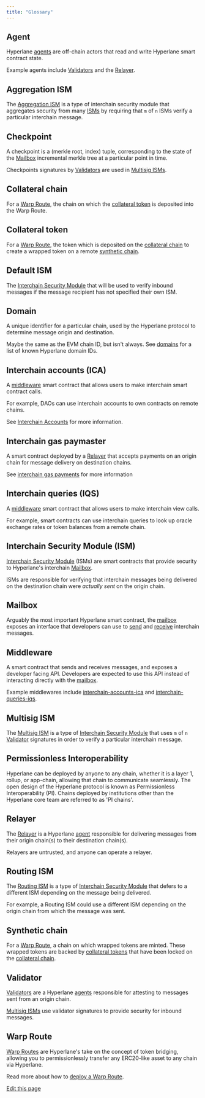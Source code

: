 ```yaml
---
title: "Glossary"
---
```


## Agent[​](#agent "Direct link to Agent")

Hyperlane [agents](/docs/protocol/agents) are off-chain actors that read and write Hyperlane smart contract state.

Example agents include [Validators](/docs/protocol/agents/validators) and the [Relayer](/docs/protocol/agents/relayer).

## Aggregation ISM[​](#aggregation-ism "Direct link to Aggregation ISM")

The [Aggregation ISM](/docs/protocol/ISM/aggregation-ISM) is a type of interchain security module that aggregates security from many [ISMs](/docs/reference/glossary#interchain-security-module) by requiring that `m` of `n` ISMs verify a particular interchain message.

## Checkpoint

A checkpoint is a (merkle root, index) tuple, corresponding to the state of the [Mailbox](/docs/reference/glossary#mailbox) incremental merkle tree at a particular point in time.

Checkpoints signatures by [Validators](/docs/reference/glossary#validator) are used in [Multisig ISMs](/docs/reference/glossary#multisig-ism).

## Collateral chain[​](#collateral-chain "Direct link to Collateral chain")

For a [Warp Route](/docs/reference/glossary#warp-route), the chain on which the [collateral token](/docs/reference/glossary#collateral-token) is deposited into the Warp Route.

## Collateral token[​](#collateral-token "Direct link to Collateral token")

For a [Warp Route](/docs/reference/glossary#warp-route), the token which is deposited on the [collateral chain](/docs/reference/glossary#collateral-chain) to create a wrapped token on a remote [synthetic chain](/docs/reference/glossary#synthetic-chain).

## Default ISM[​](#default-ism "Direct link to Default ISM")

The [Interchain Security Module](/docs/reference/glossary#interchain-security-module) that will be used to verify inbound messages if the message recipient has not specified their own ISM.

## Domain[​](#domain "Direct link to Domain")

A unique identifier for a particular chain, used by the Hyperlane protocol to determine message origin and destination.

Maybe the same as the EVM chain ID, but isn't always. See [domains](/docs/reference/domains/) for a list of known Hyperlane domain IDs.

## Interchain accounts (ICA)[​](#interchain-accounts-ica "Direct link to Interchain accounts (ICA)")

A [middleware](/docs/reference/glossary#middleware) smart contract that allows users to make interchain smart contract calls.

For example, DAOs can use interchain accounts to own contracts on remote chains.

See [Interchain Accounts](/docs/reference/applications/interchain-account) for more information.

## Interchain gas paymaster[​](#interchain-gas-paymaster "Direct link to Interchain gas paymaster")

A smart contract deployed by a [Relayer](/docs/reference/glossary#relayer) that accepts payments on an origin chain for message delivery on destination chains.

See [interchain gas payments](/docs/protocol/interchain-gas-payment) for more information

## Interchain queries (IQS)[​](#interchain-queries-iqs "Direct link to Interchain queries (IQS)")

A [middleware](/docs/reference/glossary#middleware) smart contract that allows users to make interchain view calls.

For example, smart contracts can use interchain queries to look up oracle exchange rates or token balances from a remote chain.

## Interchain Security Module (ISM)[​](#interchain-security-module-ism "Direct link to Interchain Security Module (ISM)")

[Interchain Security Module](/docs/protocol/ISM/modular-security) (ISMs) are smart contracts that provide security to Hyperlane's interchain [Mailbox](/docs/protocol/mailbox).

ISMs are responsible for verifying that interchain messages being delivered on the destination chain were _actually sent_ on the origin chain.

## Mailbox[​](#mailbox "Direct link to Mailbox")

Arguably the most important Hyperlane smart contract, the [mailbox](/docs/protocol/interchain-gas-payment) exposes an interface that developers can use to [send](/docs/reference/messaging/send) and [receive](/docs/reference/messaging/receive) interchain messages.

## Middleware[​](#middleware "Direct link to Middleware")

A smart contract that sends and receives messages, and exposes a developer facing API. Developers are expected to use this API instead of interacting directly with the [mailbox](/docs/reference/glossary#mailbox).

Example middlewares include [interchain-accounts-ica](/docs/reference/glossary#interchain-accounts-ica) and [interchain-queries-iqs](/docs/reference/glossary#interchain-queries-iqs).

## Multisig ISM[​](#multisig-ism "Direct link to Multisig ISM")

The [Multisig ISM](/docs/protocol/ISM/multisig-ISM) is a type of [Interchain Security Module](/docs/reference/glossary#interchain-security-module) that uses `m` of `n` [Validator](/docs/reference/glossary#validator) signatures in order to verify a particular interchain message.

## Permissionless Interoperability[​](#permissionless-interoperability "Direct link to Permissionless Interoperability")

Hyperlane can be deployed by anyone to any chain, whether it is a layer 1, rollup, or app-chain, allowing that chain to communicate seamlessly. The open design of the Hyperlane protocol is known as Permissionless Interoperability (PI). Chains deployed by institutions other than the Hyperlane core team are referred to as 'PI chains'.

## Relayer[​](#relayer "Direct link to Relayer")

The [Relayer](/docs/protocol/agents/relayer) is a Hyperlane [agent](/docs/reference/glossary#agent) responsible for delivering messages from their origin chain(s) to their destination chain(s).

Relayers are untrusted, and anyone can operate a relayer.

## Routing ISM[​](#routing-ism "Direct link to Routing ISM")

The [Routing ISM](/docs/protocol/ISM/routing-ISM) is a type of [Interchain Security Module](/docs/reference/glossary#interchain-security-module) that defers to a different ISM depending on the message being delivered.

For example, a Routing ISM could use a different ISM depending on the origin chain from which the message was sent.

## Synthetic chain[​](#synthetic-chain "Direct link to Synthetic chain")

For a [Warp Route](/docs/reference/glossary#warp-route), a chain on which wrapped tokens are minted. These wrapped tokens are backed by [collateral tokens](/docs/reference/glossary#collateral-token) that have been locked on the [collateral chain](/docs/reference/glossary#collateral-chain).

## Validator[​](#validator "Direct link to Validator")

[Validators](/docs/protocol/agents/validators) are a Hyperlane [agents](/docs/reference/glossary#agent) responsible for attesting to messages sent from an origin chain.

[Multisig ISMs](/docs/reference/glossary#multisig-ism) use validator signatures to provide security for inbound messages.

## Warp Route[​](#warp-route "Direct link to Warp Route")

[Warp Routes](/docs/reference/applications/warp-routes#overview) are Hyperlane's take on the concept of token bridging, allowing you to permissionlessly transfer any ERC20-like asset to any chain via Hyperlane.

Read more about how to [deploy a Warp Route](/docs/guides/deploy-warp-route).

[Edit this page](https://github.com/hyperlane-xyz/v3-docs/tree/main/docs/reference/glossary.mdx)
